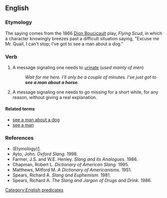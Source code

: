 ==English==

===Etymology===
The saying comes from the 1866 [[w:Dion Boucicault|Dion Boucicault]] play, ''Flying Scud'', in which a character knowingly breezes past a difficult situation saying, "Excuse me Mr. Quail, I can't stop; I've got to see a man about a dog."

===Verb===
{{head|en|verb|head=[[see]] a [[man]] about a [[horse]]}}

# {{slang|idiomatic|euphemistic}} A message signaling one needs to [[urinate]] (''used mainly of men'')
#: ''Wait for me here. I'll only be a couple of minutes. I've just got to '''see a man about a horse'''.''
# {{slang|idiomatic|euphemistic}} A message signaling one needs to go missing for a short while, for any reason, without giving a real explanation.

====Related terms====
* [[see a man about a dog]]
* [[see a man]]

===References===
* (Etymology)[http://www.joe-ks.com/phrases/phrasesS.htm].
* Ayto, John. ''Oxford Slang.'' 1998.
* Farmer, J.S. and W.E. Henley. ''Slang and its Analogues.'' 1986.
* Chapman, Robert L. ''Dictionary of American Slang.'' 1995.
* Matthews, Mitford M. ''A Dictionary of Americanisms.'' 1951.
* Spears, Richard A. ''Slang and Euphemism.'' 1981.
* Spears, Richard A. ''The Slang and Jargon of Drugs and Drink.'' 1986.

[[Category:English predicates]]